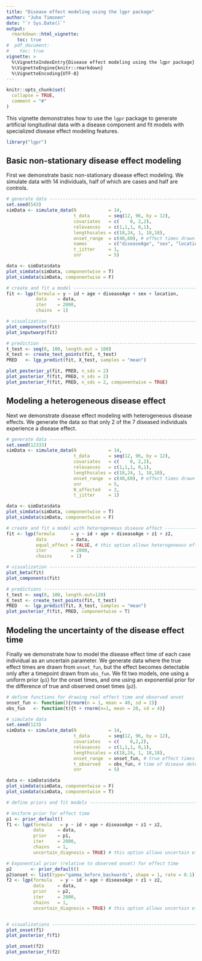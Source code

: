 ```yaml
---
title: "Disease effect modeling using the lgpr package"
author: "Juho Timonen"
date: "`r Sys.Date()`"
output: 
  rmarkdown::html_vignette:
    toc: true
#  pdf_document:
#    toc: true     
vignette: >
  %\VignetteIndexEntry{Disease effect modeling using the lgpr package}
  %\VignetteEngine{knitr::rmarkdown}
  %\VignetteEncoding{UTF-8}
---
```


```r
knitr::opts_chunk$set(
  collapse = TRUE,
  comment = "#"
)
```

This vignette demonstrates how to use the `lgpr` package to generate artificial longitudinal data with a disease component and fit models with specialized disease effect modeling features. 

```r
library("lgpr")
```

## Basic non-stationary disease effect modeling
First we demonstrate basic non-stationary disease effect modeling. We simulate data with 14 individuals, half of which are cases and half are controls.
```r
# generate data -----------------------------------------------------------
set.seed(543)
simData <- simulate_data(N            = 14,
                         t_data       = seq(12, 96, by = 12),
                         covariates   = c(    0, 2,2),
                         relevances   = c(1,1,1, 0,1),
                         lengthscales = c(18,24, 1, 18,18),
                         onset_range  = c(40,60), # effect times drawn from this range
                         names        = c("diseaseAge", "sex", "location"),
                         t_jitter     = 1,
                         snr          = 5)

data <- simData$data
plot_simdata(simData, componentwise = T)
plot_simdata(simData, componentwise = F)

# create and fit a model --------------------------------------------------
fit <- lgp(formula = y ~ id + age + diseaseAge + sex + location,
           data    = data,
           iter    = 2000, 
           chains  = 1)

# visualization -----------------------------------------------------------
plot_components(fit)
plot_inputwarp(fit)

# prediction --------------------------------------------------------------
t_test <- seq(0, 100, length.out = 100)
X_test <- create_test_points(fit, t_test)
PRED   <- lgp_predict(fit, X_test, samples = "mean")

plot_posterior_y(fit, PRED, n_sds = 2)
plot_posterior_f(fit, PRED, n_sds = 2)
plot_posterior_f(fit, PRED, n_sds = 2, componentwise = TRUE)
```


## Modeling a heterogeneous disease effect
Next we demonstrate disease effect modeling with heterogeneous disease effects. We generate the data so that only 2 of the 7 diseased individuals experience a disease effect.
```r
# generate data -----------------------------------------------------------
set.seed(12333)
simData <- simulate_data(N            = 14,
                         t_data       = seq(12, 96, by = 12),
                         covariates   = c(    0, 2,2),
                         relevances   = c(1,1,1, 0,1),
                         lengthscales = c(18,24, 1, 18,18),
                         onset_range  = c(40,60), # effect times drawn from this range
                         snr          = 5,
                         N_affected   = 2,
                         t_jitter     = 1)

data <- simData$data
plot_simdata(simData, componentwise = T)
plot_simdata(simData, componentwise = F)

# create and fit a model with heterogeneous disease effect ----------------
fit <- lgp(formula      = y ~ id + age + diseaseAge + z1 + z2,
           data         = data,
           equal_effect = FALSE, # this option allows heterogeneous effects
           iter         = 2000, 
           chains       = 1)

# visualization -----------------------------------------------------------
plot_beta(fit)
plot_components(fit)

# predictions -------------------------------------------------------------
t_test <- seq(0, 100, length.out=120)
X_test <- create_test_points(fit, t_test)
PRED   <- lgp_predict(fit, X_test, samples = "mean")
plot_posterior_f(fit, PRED, componentwise = T)
```


## Modeling the uncertainty of the disease effect time
Finally we demonstrate how to model the disease effect time of each case individual as an uncertain parameter. We generate data where the true effect times are drawn from `onset_fun`, but the effect becomes detectable only after a timepoint drawn from `obs_fun`. We fit two models, one using a uniform prior (`p1`) for the onset times, and one using an exponential prior for the difference of true and observed onset times (`p2`).

```r
# define functions for drawing real effect time and observed onset
onset_fun <- function(){rnorm(n = 1, mean = 40, sd = 2)}
obs_fun   <- function(t){t + rnorm(n=1, mean = 20, sd = 4)}

# simulate data
set.seed(123)
simData <- simulate_data(N            = 14,
                         t_data       = seq(12, 96, by = 12),
                         covariates   = c(    0,2,2),
                         relevances   = c(1,1,1, 0,1),
                         lengthscales = c(18,24, 1, 18,18),
                         onset_range  = onset_fun, # true effect times drawn from this range
                         t_observed   = obs_fun, # time of disease detection drawn from this
                         snr          = 5)

data <- simData$data
plot_simdata(simData, componentwise = F)
plot_simdata(simData, componentwise = T)

# define priors and fit models -------------------------------------------

# Uniform prior for effect time
p1 <- prior_default()
f1 <- lgp(formula   = y ~ id + age + diseaseAge + z1 + z2,
          data     = data,
          prior    = p1,
          iter     = 2000, 
          chains   = 1,
          uncertain_diagnosis = TRUE) # this option allows uncertain effect time

# Exponential prior (relative to observed onset) for effect time
p2       <- prior_default()
p2$onset <- list(type="gamma_before_backwards", shape = 1, rate = 0.1)
f2 <- lgp(formula   = y ~ id + age + diseaseAge + z1 + z2,
          data     = data,
          prior    = p2,
          iter     = 2000, 
          chains   = 1,
          uncertain_diagnosis = TRUE) # this option allows uncertain effect time


# visualizations ----------------------------------------------------------
plot_onset(f1)
plot_posterior_f(f1)

plot_onset(f2)
plot_posterior_f(f2)
```
